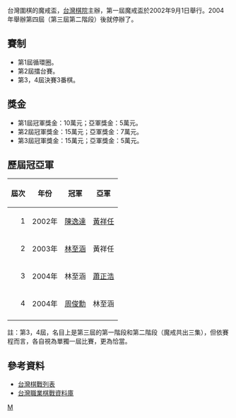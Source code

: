 台灣圍棋的魔戒盃，[[台灣棋院|台灣棋院]]主辦，第一屆魔戒盃於2002年9月1日舉行。2004年舉辦第四屆（第三屆第二階段）後就停辦了。

==賽制==
*第1屆循環圈。
*第2屆擂台賽。
*第3，4屆決賽3番棋。

==獎金==
*第1屆冠軍獎金：10萬元；亞軍獎金：5萬元。
*第2屆冠軍獎金：15萬元；亞軍獎金：7萬元。
*第3屆冠軍獎金：15萬元；亞軍獎金：5萬元。

== 歷屆冠亞軍 ==
{| class="prettytable" 
|- 
! 屆次 !! 年份 !! 冠軍 !! 亞軍
|- 
| align="right" | 1 || 2002年 || [[陳逸達|陳逸達]] || [[黃祥任|黃祥任]]
|- 
| align="right" | 2 || 2003年 || [[林至涵|林至涵]] || 黃祥任
|- 
| align="right" | 3 || 2004年 || 林至涵 || [[蕭正浩|蕭正浩]]
|- 
| align="right" | 4 || 2004年 || [[周俊勳|周俊勳]] || 林至涵
|-
|}

註：第3，4屆，名目上是第三屆的第一階段和第二階段（魔戒共出三集），但依賽程而言，各自視為單獨一屆比賽，更為恰當。

==參考資料==
*[http://www.yigo.org/godata/gomenu.php#tw 台灣棋戰列表] {{Wayback|url=http://www.yigo.org/godata/gomenu.php#tw |date=20070114232947 }}
*[https://web.archive.org/web/20070310225600/http://igo.web.infoseek.co.jp/cgi-bin/title/taiwan/titlet.htm 台灣職業棋戰資料庫]

{{台灣圍棋賽}}

[[Category:台灣围棋比赛|M]]